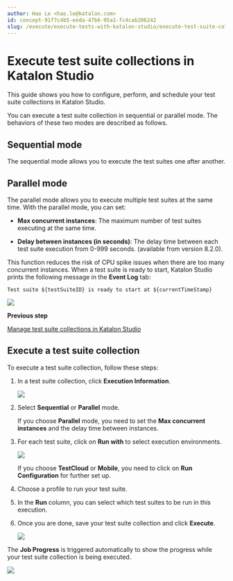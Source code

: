 ```yaml
---
author: Hao Le <hao.le@katalon.com>
id: concept-91f7c4b5-eeda-47b6-95a1-fc4cab206242
slug: /execute/execute-tests-with-katalon-studio/execute-test-suite-collections-in-katalon-studio
---
```


# Execute test suite collections in Katalon Studio

This guide shows you how to configure, perform, and schedule your test suite collections in Katalon Studio.

You can execute a test suite collection in sequential or parallel mode. The behaviors of these two modes are described as follows.

## Sequential mode

The sequential mode allows you to execute the test suites one after another.

## Parallel mode

The parallel mode allows you to execute multiple test suites at the same time. With the parallel mode, you can set:

-   **Max concurrent instances**: The maximum number of test suites executing at the same time.

-   **Delay between instances \(in seconds\)**: The delay time between each test suite execution from 0-999 seconds. \(available from version 8.2.0\).


This function reduces the risk of CPU spike issues when there are too many concurrent instances. When a test suite is ready to start, Katalon Studio prints the following message in the **Event Log** tab:

```
Test suite ${testSuiteID} is ready to start at ${currentTimeStamp}
```

<img src="/doc_images/Documents/Execute/Execute_tests_in_Katalon_Studio/execute-a-test-suite-collection/image/ks-delay-between.png" width={700} />

**Previous step**  


[Manage test suite collections in Katalon Studio](/organize/manage-tests/manage-test-suite-collections-in-katalon-studio)

## Execute a test suite collection

To execute a test suite collection, follow these steps:

1.  In a test suite collection, click **Execution Information**.

    <img src="/doc_images/Documents/Execute/Execute_tests_in_Katalon_Studio/execute-a-test-suite-collection/image/ks-852-execution-information.png" />

2.  Select **Sequential** or **Parallel** mode.

    If you choose **Parallel** mode, you need to set the **Max concurrent instances** and the delay time between instances.

3.  For each test suite, click on **Run with** to select execution environments.

    <img src="/doc_images/Documents/Execute/Execute_tests_in_Katalon_Studio/execute-a-test-suite-collection/image/ks-select-tsc-environment.png" width={700} />

    If you choose **TestCloud** or **Mobile**, you need to click on **Run Configuration** for further set up.

4.  Choose a profile to run your test suite.

5.  In the **Run** column, you can select which test suites to be run in this execution.

6.  Once you are done, save your test suite collection and click **Execute**.

    <img src="/doc_images/Documents/Execute/Execute_tests_in_Katalon_Studio/execute-a-test-suite-collection/image/ks-test-suite-collection-execute.png" width={700} />


The **Job Progress** is triggered automatically to show the progress while your test suite collection is being executed.

<img src="/doc_images/Documents/Execute/Execute_tests_in_Katalon_Studio/execute-a-test-suite-collection/image/ks-job-progress-tsc.png" width={700} />
